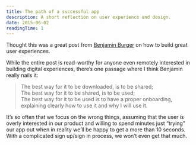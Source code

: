 ```yaml
---
title: The path of a successful app
description: A short reflection on user experience and design.
date: 2015-06-02
readingTime: 1
---
```


Thought this was a great post from <a href="https://medium.com/user-experience-design-1/user-is-the-king-part-2-af6edf9b11dc" target="_blank">Benjamin Burger</a> on how to build great user experiences.

While the entire post is read-worthy for anyone even remotely interested in building digital experiences, there&#8217;s one passage where I think Benjamin really nails it:

> The best way for it to be downloaded, is to be shared;<br>
The best way for it to be shared, is to be used;<br>
The best way for it to be used is to have a proper onboarding, explaining clearly how to use it and why I will use it.

It&#8217;s so often that we focus on the wrong things, assuming that the user is overly interested in our product and willing to spend minutes just &#8220;trying&#8221; our app out when in reality we&#8217;ll be happy to get a more than 10 seconds. With a complicated sign up/sign in process, we won&#8217;t even get that much.